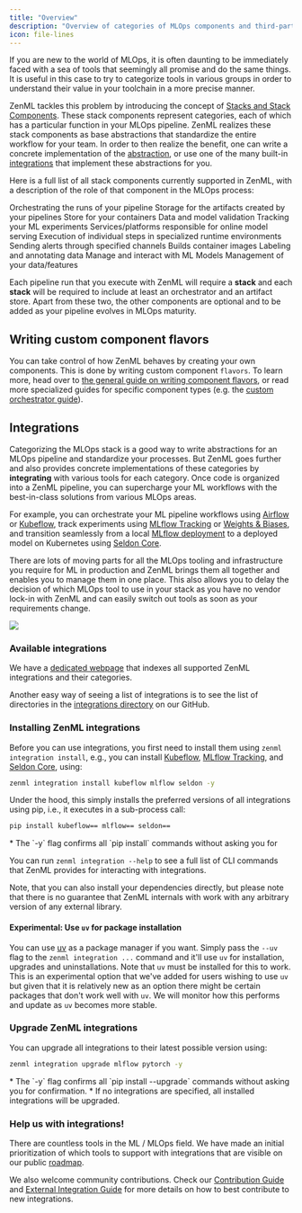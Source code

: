 ```yaml
---
title: "Overview"
description: "Overview of categories of MLOps components and third-party integrations."
icon: file-lines
---
```


If you are new to the world of MLOps, it is often daunting to be immediately faced with a sea of tools that seemingly all promise and do the same things. It is useful in this case to try to categorize tools in various groups in order to understand their value in your toolchain in a more precise manner.

ZenML tackles this problem by introducing the concept of [Stacks and Stack Components](/v/0.67.0/versions/0.66.0/user-guide/production-guide/understand-stacks). These stack components represent categories, each of which has a particular function in your MLOps pipeline. ZenML realizes these stack components as base abstractions that standardize the entire workflow for your team. In order to then realize the benefit, one can write a concrete implementation of the [abstraction](/v/0.67.0/versions/0.66.0/how-to/stack-deployment/implement-a-custom-stack-component), or use one of the many built-in [integrations](/v/0.67.0/versions/0.66.0/stack-components/component-guide) that implement these abstractions for you.

Here is a full list of all stack components currently supported in ZenML, with a description of the role of that component in the MLOps process:

<CardGroup cols={3}>
<Card title="Orchestrator" icon="sitemap" href="/v/0.67.0/versions/0.66.0/stack-components/orchestrators">
 Orchestrating the runs of your pipeline
 </Card>
 <Card title="Artifact Store" icon="box-archive" href="/v/0.67.0/versions/0.66.0/stack-components/artifact-stores">
  Storage for the artifacts created by your pipelines
  </Card>
  <Card title="Container Registry" icon="docker" href="/v/0.67.0/versions/0.66.0/stack-components/container-registries">
   Store for your containers
   </Card>
  <Card title="Data Validator" icon="check-double" href="/v/0.67.0/versions/0.66.0/stack-components/data-validators">
  Data and model validation
  </Card>
  <Card title="Experiment Tracker" icon="flask" href="/v/0.67.0/versions/0.66.0/stack-components/experiment-trackers">
  Tracking your ML experiments
  </Card> <Card title="Model Deployer" icon="rocket" href="/v/0.67.0/versions/0.66.0/stack-components/model-deployers">
  Services/platforms responsible for online model serving
  </Card>
  <Card title="Step Operator" icon="gear" href="/v/0.67.0/versions/0.66.0/stack-components/step-operators">
  Execution of individual steps in specialized runtime environments
  </Card>
  <Card title="Alerter" icon="bell" href="/v/0.67.0/versions/0.66.0/stack-components/alerters">
   Sending alerts through specified channels
  </Card> <Card title="Image Builder" icon="image" href="/v/0.67.0/versions/0.66.0/stack-components/image-builders">
  Builds container images
  </Card> <Card title="Annotator" icon="tags" href="/v/0.67.0/versions/0.66.0/stack-components/annotators">
  Labeling and annotating data
  </Card>
  <Card title="Model Registry" icon="database" href="/v/0.67.0/versions/0.66.0/stack-components/model-registries">
  Manage and interact with ML Models
  </Card>
   <Card title="Feature Store" icon="layer-group" href="/v/0.67.0/versions/0.66.0/stack-components/feature-stores">
   Management of your data/features
    </Card>
</CardGroup>

Each pipeline run that you execute with ZenML will require a **stack** and each **stack** will be required to include at least an orchestrator and an artifact store. Apart from these two, the other components are optional and to be added as your pipeline evolves in MLOps maturity.

## Writing custom component flavors

You can take control of how ZenML behaves by creating your own components. This is done by writing custom component `flavors`. To learn more, head over to [the general guide on writing component flavors](/v/0.67.0/versions/0.66.0/how-to/stack-deployment/implement-a-custom-stack-component), or read more specialized guides for specific component types (e.g. the [custom orchestrator guide](/v/0.67.0/versions/0.66.0/stack-components/orchestrators/custom)).

## Integrations

Categorizing the MLOps stack is a good way to write abstractions for an MLOps pipeline and standardize your processes. But ZenML goes further and also provides concrete implementations of these categories by **integrating** with various tools for each category. Once code is organized into a ZenML pipeline, you can supercharge your ML workflows with the best-in-class solutions from various MLOps areas.

For example, you can orchestrate your ML pipeline workflows using [Airflow](/v/0.67.0/versions/0.66.0/stack-components/orchestrators/airflow) or [Kubeflow](/v/0.67.0/versions/0.66.0/stack-components/orchestrators/kubeflow), track experiments using [MLflow Tracking](/v/0.67.0/versions/0.66.0/stack-components/experiment-trackers/mlflow) or [Weights & Biases](/v/0.67.0/versions/0.66.0/stack-components/experiment-trackers/wandb), and transition seamlessly from a local [MLflow deployment](/v/0.67.0/versions/0.66.0/stack-components/model-deployers/mlflow) to a deployed model on Kubernetes using [Seldon Core](/v/0.67.0/versions/0.66.0/stack-components/model-deployers/seldon).

There are lots of moving parts for all the MLOps tooling and infrastructure you require for ML in production and ZenML brings them all together and enables you to manage them in one place. This also allows you to delay the decision of which MLOps tool to use in your stack as you have no vendor lock-in with ZenML and can easily switch out tools as soon as your requirements change.

<Frame caption="ZenML is the glue">
  <img src="/images/stack-components/stack-components-1.avif"/>
</Frame>


### Available integrations

We have a [dedicated webpage](https://zenml.io/integrations) that indexes all supported ZenML integrations and their categories.

Another easy way of seeing a list of integrations is to see the list of directories in the [integrations directory](https://github.com/zenml-io/zenml/tree/main/src/zenml/integrations) on our GitHub.

### Installing ZenML integrations

Before you can use integrations, you first need to install them using `zenml integration install`, e.g., you can install [Kubeflow](/v/0.67.0/versions/0.66.0/stack-components/orchestrators/kubeflow), [MLflow Tracking](/v/0.67.0/versions/0.66.0/stack-components/experiment-trackers/mlflow), and [Seldon Core](/v/0.67.0/versions/0.66.0/stack-components/model-deployers/seldon), using:

```bash
zenml integration install kubeflow mlflow seldon -y
```

Under the hood, this simply installs the preferred versions of all integrations using pip, i.e., it executes in a sub-process call:

```bash
pip install kubeflow== mlflow== seldon==
```

<Info>
* The `-y` flag confirms all `pip install` commands without asking you for

You can run `zenml integration --help` to see a full list of CLI commands that ZenML provides for interacting with integrations.
</Info>

Note, that you can also install your dependencies directly, but please note that there is no guarantee that ZenML internals with work with any arbitrary version of any external library.

#### Experimental: Use `uv` for package installation

You can use [uv](https://github.com/astral-sh/uv) as a package manager if you want. Simply pass the `--uv` flag to the `zenml integration ...` command and it'll use `uv` for installation, upgrades and uninstallations. Note that `uv` must be installed for this to work. This is an experimental option that we've added for users wishing to use `uv` but given that it is relatively new as an option there might be certain packages that don't work well with `uv`. We will monitor how this performs and update as `uv` becomes more stable.

### Upgrade ZenML integrations

You can upgrade all integrations to their latest possible version using:

```bash
zenml integration upgrade mlflow pytorch -y
```

<Info>
* The `-y` flag confirms all `pip install --upgrade` commands without asking you for confirmation.
* If no integrations are specified, all installed integrations will be upgraded.
</Info>

### Help us with integrations!

There are countless tools in the ML / MLOps field. We have made an initial prioritization of which tools to support with integrations that are visible on our public [roadmap](https://zenml.io/roadmap).

We also welcome community contributions. Check our [Contribution Guide](https://github.com/zenml-io/zenml/blob/main/CONTRIBUTING.md) and [External Integration Guide](https://github.com/zenml-io/zenml/blob/main/src/zenml/integrations/README.md) for more details on how to best contribute to new integrations.

